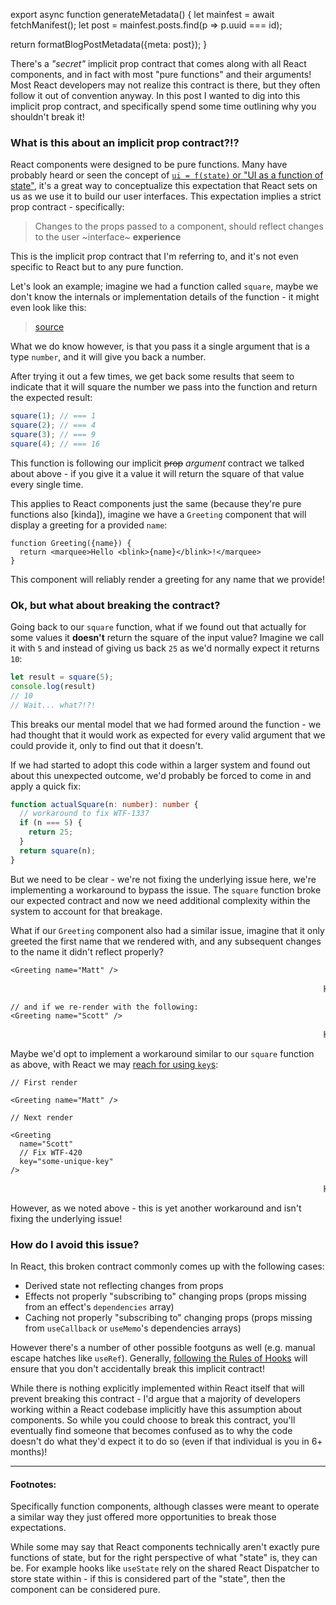 

export async function generateMetadata() {
  let mainfest = await fetchManifest();
  let post = mainfest.posts.find(p => p.uuid === id);

  return formatBlogPostMetadata({meta: post});
}

<BlogPage id={id}>

There's a _"secret"_ implicit prop contract that comes along with all React components, and in fact with most "pure functions" and their arguments! Most React developers may not realize this contract is there, but they often follow it out of convention anyway. In this post I wanted to dig into this implicit prop contract, and specifically spend some time outlining why you shouldn't break it!

### What is this about an implicit prop contract?!?

React components<FootnoteRef id="1" /> were designed to be pure functions. Many have probably heard or seen the concept of [`ui = f(state)` or "UI as a function of state"](https://rauchg.com/2015/pure-ui), it's a great way to conceptualize this expectation that React sets on us as we use it to build our user interfaces. This expectation implies a strict prop contract - specifically:

> Changes to the props passed to a component, should reflect changes to the user ~interface~ __experience__

This is the implicit prop contract that I'm referring to, and it's not even specific to React but to any pure function<FootnoteRef id="2" />.

Let's look an example; imagine we had a function called `square`, maybe we don't know the internals or implementation details of the function - it might even look like this:

<NextImage
  priority={true}
  alt="TypeScript code defining a function that returns the square of a number using a while loop with a comment saying that the code works and it shouldn't be modified"
  src="/images/dont-break-the-implicit-prop-contract/square.png"
  width="2080"
  height="1170"
/>

> [source](https://x.com/eloffd/status/1819501346829238764)

What we do know however, is that you pass it a single argument that is a type `number`, and it will give you back a number.

After trying it out a few times, we get back some results that seem to indicate that it will square the number we pass into the function and return the expected result:

```ts
square(1); // === 1
square(2); // === 4
square(3); // === 9
square(4); // === 16
```

This function is following our implicit ~~prop~~ _argument_ contract we talked about above - if you give it a value it will return the square of that value every single time.

This applies to React components just the same (because they're pure functions also [kinda]), imagine we have a `Greeting` component that will display a greeting for a provided `name`:

```tsx
function Greeting({name}) {
  return <marquee>Hello <blink>{name}</blink>!</marquee>
}
```

This component will reliably render a greeting for any name that we provide!

### Ok, but what about breaking the contract?

Going back to our `square` function, what if we found out that actually for some values it **doesn't** return the square of the input value? Imagine we call it with `5` and instead of giving us back `25` as we'd normally expect it returns `10`:

```ts
let result = square(5);
console.log(result)
// 10
// Wait... what?!?!
```

This breaks our mental model that we had formed around the function - we had thought that it would work as expected for every valid argument that we could provide it, only to find out that it doesn't.

If we had started to adopt this code within a larger system and found out about this unexpected outcome, we'd probably be forced to come in and apply a quick fix:

```ts
function actualSquare(n: number): number {
  // workaround to fix WTF-1337
  if (n === 5) {
    return 25;
  }
  return square(n);
}
```

But we need to be clear - we're not fixing the underlying issue here, we're implementing a workaround to bypass the issue. The `square` function broke our expected contract and now we need additional complexity within the system to account for that breakage.

What if our `Greeting` component also had a similar issue, imagine that it only greeted the first name that we rendered with, and any subsequent changes to the name it didn't reflect properly?

```tsx
<Greeting name="Matt" />
```

<marquee>Hello <blink>Matt</blink>!</marquee>

```tsx
// and if we re-render with the following:
<Greeting name="Scott" />
```

<marquee>Hello <blink>Matt</blink>!</marquee>

Maybe we'd opt to implement a workaround similar to our `square` function as above, with React we may [reach for using `key`s](/blog/2022/january/my-two-favorite-react-tricks):

```tsx
// First render

<Greeting name="Matt" />

// Next render

<Greeting
  name="Scott"
  // Fix WTF-420
  key="some-unique-key"
/>
```

<marquee>Hello <blink>Scott</blink>!</marquee>

However, as we noted above - this is yet another workaround and isn't fixing the underlying issue!

### How do I avoid this issue?

In React, this broken contract commonly comes up with the following cases:

- Derived state not reflecting changes from props
- Effects not properly "subscribing to" changing props (props missing from an effect's `dependencies` array)
- Caching not properly "subscribing to" changing props (props missing from `useCallback` or `useMemo`'s dependencies arrays)

However there's a number of other possible footguns as well (e.g. manual escape hatches like `useRef`). Generally, [following the Rules of Hooks](https://react.dev/reference/rules/rules-of-hooks) will ensure that you don't accidentally break this implicit contract!

While there is nothing explicitly implemented within React itself that will prevent breaking this contract - I'd argue that a majority of developers working within a React codebase implicitly have this assumption about components. So while you could choose to break this contract, you'll eventually find someone that becomes confused as to why the code doesn't do what they'd expect it to do so (even if that individual is you in 6+ months)!

---

#### Footnotes:

<Footnote id="1">Specifically function components, although classes were meant to operate a similar way they just offered more opportunities to break those expectations.</Footnote>

<Footnote id="2">While some may say that React components technically aren't exactly pure functions of state, but for the right perspective of what "state" is, they can be. For example hooks like `useState` rely on the shared React Dispatcher to store state within - if this is considered part of the "state", then the component can be considered pure.</Footnote>

</BlogPage>
